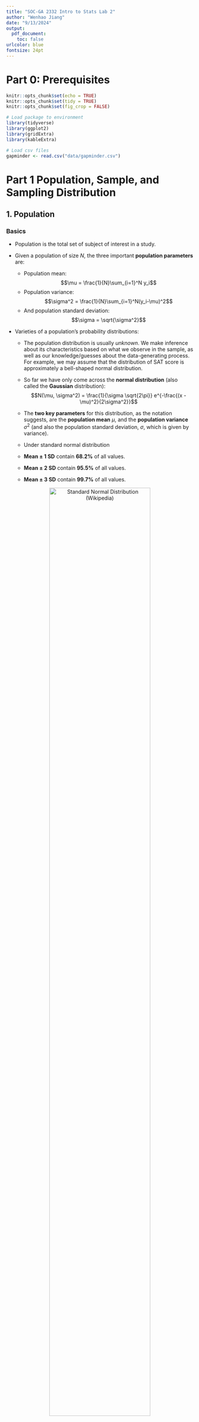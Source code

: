 ```yaml
---
title: "SOC-GA 2332 Intro to Stats Lab 2"
author: "Wenhao Jiang"
date: "9/13/2024"
output:
  pdf_document: 
    toc: false
urlcolor: blue
fontsize: 24pt
---
```


# Part 0: Prerequisites

```r
knitr::opts_chunk$set(echo = TRUE)
knitr::opts_chunk$set(tidy = TRUE)
knitr::opts_chunk$set(fig_crop = FALSE)

# Load package to environment
library(tidyverse)
library(ggplot2)
library(gridExtra)
library(kableExtra)

# Load csv files
gapminder <- read.csv("data/gapminder.csv") 
```

# Part 1 Population, Sample, and Sampling Distribution

## 1. Population

### Basics

+ Population is the total set of subject of interest in a study.

+ Given a population of size $N$, the three important **population parameters** are: 
  + Population mean: $$\mu = \frac{1}{N}\sum_{i=1}^N y_i$$
  + Population variance: $$\sigma^2 = \frac{1}{N}\sum_{i=1}^N(y_i-\mu)^2$$
  + And population standard deviation: $$\sigma = \sqrt{\sigma^2}$$
  
+ Varieties of a population's probability distributions:

  + The population distribution is usually *unknown*. We make inference about its characteristics based on what we observe in the sample, as well as our knowledge/guesses about the data-generating process. For example, we may assume that the distribution of SAT score is approximately a bell-shaped normal distribution.  
  
  + So far we have only come across the **normal distribution** (also called the **Gaussian** distribution): 
  $$N(\mu, \sigma^2) = \frac{1}{\sigma \sqrt{2\pi}} e^{-\frac{(x - \mu)^2}{2\sigma^2}}$$  

  + The **two key parameters** for this distribution, as the notation suggests, are the **population mean** $\mu$, and the **population variance** $\sigma^2$ (and also the population standard deviation, $\sigma$, which is given by variance). 
    
  + Under standard normal distribution
  + **Mean ± 1 SD** contain **68.2%** of all values.  
  + **Mean ± 2 SD** contain **95.5%** of all values.  
  + **Mean ± 3 SD** contain **99.7%** of all values.

<center>
![Standard Normal Distribution (Wikipedia)](graph/normal.png){width=80%}
</center>  

  + You may have heard of other distributions, such as the Student t-distribution, chi-square distribution, Poisson distribution, etc. For each kind of distribution, the population parameters that decide the shape of the distribution may differ. 
  
<center>  
  ![Some Common Probability Distributions (bernard-mlab.com)](graph/common_distribution.png){width=60%}
</center>  

  + For today's demo, we will look at a **Bernoulli distribution** for a binary outcome variable that can take the value of either 0 or 1, with probability $p$ for having value 1.

### Simulate a population in `R`:  
  
+ We can simulate many different distributions in `R`. [Here](https://stat.ethz.ch/R-manual/R-devel/library/stats/html/Distributions.html) is a list of the functions R offers for simulating random numbers that follow different distributions.  
  
+ For example, let's generate population that follows a Bernoulli distribution with a probability of 0.5. A Bernoulli distribution is the distribution of two possible outcomes with a defined probability of the two outcomes (such as having 50% probability of getting "head" or "tail" when you toss an unbiased coin). We will encounter this distribution when learning regressions for binary outcomes.

```r
# set a seed to ensure your code is reproducible 
# the seed number can be any number, and you should always run this line 
# together with the code that involves generation of random numbers
set.seed(11011)

# generate a random number that follows a Bernoulli distribution with p = 0.5
# then covert the vector to a data frame
pop_binom <- rbinom(n = 100000, size = 1, p = 0.5)

## normal distribution
## rnorm(n = 10000, mean = 0, sd = 1)

# plot the population
pop_binom %>%
  # Convert vector to a tibble dataframe
  as_tibble() %>%
  ggplot(aes(x = value)) +
  geom_histogram(color = "black", fill = "grey") +
  labs(title = "Histogram of Simulated Population with Bernoulli Distribution",
       subtitle = "N = 100000, p = 0.5",
       x = "")

```

## 2. Sample

* Sample is the data we **actually observe**. When we say sample, we usually mean a "random sample." That is, the subjects chosen in the sample are randomly drawn from the population.

* Sample statistics: 
  + Sample mean: $$\bar{y} = \frac{1}{n}\sum_{i=1}^n y_i$$
  + Sample variance: $$s^2 = \frac{1}{n-1}\sum_{i=1}^n(y_i-\bar{y})^2$$
  + Sample standard deviation: $$s = \sqrt{s^2}$$
  + Standard error of the sample mean (which is the standard deviation of the mean in the **sampling distribution of the mean**): 
  
  $$\hat{\sigma}_{\bar{y}} = \frac{\sigma}{\sqrt{n}}$$
* What are i.i.d. samples? 

  + "i.i.d." stands for "independent, identically distributed," meaning these samples are drawn independently. That is, what you choose for your first random sample does not affect what you choose for the rest of the random samples. 

* **(Weak) Law of Large Numbers**:  
  + This law states that with a sufficiently **large sample** there will be a very high probability that the average of the observations will be **close to the population mean**. 
  + $$\lim_{n \to \infty} P\left( \left| \frac{1}{n} \sum_{i=1}^{n} X_i - \mu \right| \geq \epsilon \right) = 0$$
  
  + Let's see how our sample mean change as we increase our sample size from 10 to 10,000:

```r

# First create four df of random samples
set.seed(2023)

sample10 <- pop_binom %>% 
  # Sample from pop
  sample(size = 10, replace = FALSE) %>%
  # Convert to tidy data object
  as_tibble() %>% 
  # Add a new variable called "sample_size" that equals to the sample size
  mutate(sample_size = 10)

sample100 <- pop_binom %>% 
  sample(size = 100, replace = FALSE) %>%
  as_tibble() %>% 
  mutate(sample_size = 100)

sample1000 <- pop_binom %>% 
  sample(size = 1000, replace = FALSE) %>%
  as_tibble() %>% 
  mutate(sample_size = 1000)

sample10000 <- pop_binom %>% 
  sample(size = 10000, replace = FALSE) %>%
  as_tibble() %>% 
  mutate(sample_size = 10000)

# Combine df, recode variables (rbind stands for "row bind")
sample_df <- rbind(sample10, sample100, sample1000, sample10000) 

# Plot 
sample_df %>%
  # Covert numeric variable to character variable (b/c we only have two possible outcomes)
  mutate(value = as.character(value)) %>%
  ggplot(aes(x = value, fill = value)) +
  geom_bar(stat = "count", width = 0.5) +
  facet_wrap(~sample_size, scales = "free") +
  labs(title = "Sample Distribution for Different Sample Size")

# List sample size & sample mean
sample_df %>%
  group_by(sample_size) %>%
  summarise(sample_mean = mean(value)) %>%
  mutate(diff_to_true_mean = 0.5 - sample_mean) %>%
  kbl(align = "c") %>%
  kable_styling()

```
  
  + As you can see, **by the Law of Large Numbers, our sample mean gets closer to the population mean as sample size increases**.

## 3. Sampling Distribution of the Sample Mean

* **Definition**: A sampling distribution describes the distribution of a statistic, such as a sample mean or variance. Because **a sample statistic is itself a random variable**, as we draw different samples from the population we will obtain a *distribution* of this sample statistic. 

* While there are the sampling distribution of the sample mean and the sampling distribution of sample variance, we only cover the **sampling distribution of the sample mean**. This concept is important because it helps us understanding the principle behind **hypothesis testing**, which is at core of most quantitative social science research.

* The **stand error** of a sample's mean is defined as the **standard deviation** of the sampling distribution of the mean.

* The **Central Limit Theorem**: 
As sample size gets larger, the *sampling distribution of the sample mean* will increasingly approximate a *normal distribution*. This applies to population distribution of **any kind**. 

<center>
![CLT Applies to Samping Distributions from Any Population (Agresti 5th ed. Figure 4.15)](graph/CLT.png){width=50%}
</center>

## 4. Simulate the Sampling Distribution in `R` (`for`-loop): 

+ In order to get the sampling distribution of the sample mean, we need to repeat the action of "drawing a random sample" for many times.  
  
+ When we need to complete the same operation many times, we can use a `for`-loop. In R, you can do this using a the `for`-loop syntax. 

```
for (i in 1:n){

  code expression of the iterative operation 

}
```

```r
for (i in 1:100){
  ## draw sample
  
}
```

+ The `i` in the loop is an number for indexing. Whether you use `i` or `j` or other names doesn't matter. The `1:n` indicate the number of iterations you need for the loop (You don't always start from `1`, it depends on your specific problem). Together, `for(i in 1:n){...}` means "for `i` that ranges from 1 to n, do the operation that is specified in the `{}`."  
  
+ For example, we can use a `for`-loop to repeatedly sample from the population and save the mean of each sample in a vector. Let's try getting 100 samples with each sample n = 50.

```r
## we create a "container" object to save the result
## it can be a vector, a matrix, a list, etc. as long as it fits your purpose
mean_container <- rep(NA, 10000)

## for-loop
set.seed(10010)
for (i in 1:10000){
  ## inside the for-loop, you first randomly sample 50 rows from the pop
  sample <- sample(pop_binom, size = 50, replace = FALSE)
  ## calculate the mean and save it as the i-th number in the vector
  mean_container[i] <- mean(sample)
}

## check the result
head(mean_container, n = 10)
```

+ The value vector `mean_container` contains 100 mean values of the 50 samples we randomly draw from the virtual population. We can plot the distribution of these mean values, i.e., the sampling distribution of the sample mean. Note that the solid lines show the range of 1 standard deviation around the mean.  

```r

# Mean and SD of the sampling distribution
mean = mean(mean_container)
sd_pos = mean + sd(mean_container)
sd_neg = mean - sd(mean_container)

# Plot
mean_container %>% 
  as_tibble() %>%
  ggplot(aes(value)) +
  geom_histogram(binwidth = 0.01, fill = "grey", color = "black") +
  geom_vline(aes(xintercept = sd_neg), color = "red", linetype = "dashed") +
  geom_vline(aes(xintercept = mean), color = "red", linetype = "solid") +
  geom_vline(aes(xintercept = sd_pos), color = "red", linetype = "dashed") +
  scale_x_continuous(limits=c(0, 1)) +
  labs(title = "Sampling Distribution of the Sample Mean (100 iterations of sample n = 50)",
       subtitle = "Mean marked by the dashed line, 1 standard deviation around the mean marked by solid lines")

```

## CLT Continued in Simulation

 + By CLT, although our virtual population is a Bernoulli distribution, as we increase the sample size, the sampling distribution of the sample mean should increasingly approximate a normal distribution
 
 + Suppose we want to set the sample size to 3, 5, 30, and 100, we need to change the sample size in the above code. But instead of copy-pasting your code four times, you can modify the above code into a **function** so that you can change the critical parameters by changing the value of the function's arguments. This simplifies your code.

 + For example, we will build a function called `plot_sampling_mean` that takes four arguments:  
    (i) number of repetitions (how many random samples we want to draw from the population);
    (ii) sample size (what we need to vary for visualizing CLT);
    (iii) the population data frame;
    (iv) the histogram's binwidth (so that we can manipulate the layout more flexibly)  

This function takes these four parameters as input, and return a histogram illustrating the sampling distribution of the sample mean. 

```r

## build the function
plot_sampling_mean <- function(reptition, sample_size, pop_vec, hist_binwidth){
  
  ## create the empty vector to store mean values
  sample_mean <- rep(NA, reptition)
  
  ## repeat the sample process for `repetition` times
  for (i in 1:reptition){
  sample <- sample(pop_vec, size = sample_size, replace = FALSE)
  sample_mean[i] <- mean(sample)
  }
  
  ## plot the histogram
  hist <- sample_mean %>% 
    as_tibble() %>%
    ggplot(aes(value)) +
    geom_histogram(binwidth = hist_binwidth, fill = "grey", color = "black") +
    geom_vline(aes(xintercept = mean(sample_mean)), color = "red", linetype = "dashed") +
    geom_text(aes(x = mean(sample_mean) + 15*hist_binwidth, 
                  y = 0,
                label = paste("mean =", round(mean(sample_mean), 4))),
            colour = "red") +
    scale_x_continuous(limits=c(0, 1)) +
    labs(title = "Sampling Dist of Sample Mean",
       subtitle = paste("Sample size =", sample_size, "; Reptition =", reptition))
   
  return(hist)
  
}

## plot (you can play with function parameter values to see how they change the output)
set.seed(1008)
p1 <- plot_sampling_mean(reptition = 1000, sample_size = 3, pop_binom, 0.01)
p2 <- plot_sampling_mean(reptition = 1000, sample_size = 5, pop_binom, 0.01)
p3 <- plot_sampling_mean(reptition = 1000, sample_size = 30, pop_binom, 0.01)
p4 <- plot_sampling_mean(reptition = 1000, sample_size = 100, pop_binom, 0.01)

## combine the plots
grid.arrange(p1, p2, p3, p4, ncol = 2)

```

# Part 2 Exercise  

Create a sampling distribution of the sample mean  
  (1) Create a virtual population that follows a normal distribution of mean = 0 and variance = 1, with 10,000 observations. *Hint*: use `rnorm()`.  
  (2) Use this population and a `for`-loop, get a sampling distribution of the sample mean by sampling 100 observations from the population for 1,000 times.  
  (3) Plot a histogram of your sampling distribution of the sample mean. You can add lines for mean and SD as demonstrated in the figure above.  

*Note:* Use the `set.seed()` function every time you perform a random process. That is, add the `set.seed()` function before every part of your code that involves a random process and run the `set.seed()` function together with that code for every run.     
    
```r

## your code here

```

# Part 3 Using Tidyverse for Plotting (`ggplot2`)

+ As covered in our lecture, making plot is usually the very first thing we do to understand data. Plotting can reveal trends that it's hard to observe by just looking at the values in a table. 

+ In general, for uni-variant analysis (i.e. one variable), you will look at the histogram plot for numeric variables, and a frequency bar plot for categorical variables. For bi-variant analysis (i.e. two variables), you will look at a scatterplot for numeric variables. 

+ When you conduct your own research, instead of directly running regressions, it is always necessary to do some visualization. Outliers, for example, can seriously distort regression analysis and should be identified in the first step.

+ You can plot in `R` using the built-in `R` plotting functions, but a more popular syntax is `ggplot2`, a package that's already included when you load the `tidyverse` package.

## 1. Basic syntax for `ggplot2`: 

```
data %>%
  ggplot(mapping = aes()) + 
  geom_bar() + 
  geom_histogram() +
  ...

```
  + The `mapping = aes()` can either be within the`ggplot()` function, or within the specific `geom_xxx()` function. 

  + `mapping = aes()` tells the plotting function which variables to plot, with additional arguments -- see the last bullet point below. You can skip `mapping = ` in your code.
   
  + In a simple one-variable case, you only need to put `mapping = aes(pop)`. In a two-variable scenario, you will need to put (for example) `mapping = aes(x = pop, y = lifeExp)`. You can skip the `x = ` and `y = `, and the function will assume the first variable is the `x` and the latter as the `y`. Note that `aes` in `aes()` stands for "aesthetic."

  + The `mapping = aes()` you put in the `ggplot()` line will be inherited by the subsequent `geom_xxx()` lines that you added (`+`) following the `ggplot()` line. Therefore, if you want each `geom_xxx()` to plot different variables, specify your `mapping = aes()` not within the `ggplot()` but within each `geom_xxx()`.

  + You can use other features to add variables to your plot. For example, you can color-code your points or bars by using `mapping = aes(x = pop, y = lifeExp, color = continent)`. There are different argument options for different  `geom_` graphs. Use the [`ggplot2` cheatsheet](https://github.com/rstudio/cheatsheets/raw/master/data-visualization-2.1.pdf) to find out more. 


## 2. Histograms

To check the distribution of one numeric variable.

```r

## histogram
## for example, if we want to know the distribution of GDP per Capita in the data
gapminder %>%
  ggplot(aes(x = gdpPercap)) +
  geom_histogram()

## you can adjust the binwidth and other features of the histogram
gapminder %>%
  ggplot(aes(x = gdpPercap)) +
  geom_histogram(binwidth = 2000, fill = "grey", color = "black")

## instead of frequency (count) you can use percentage on the y axis, and overlay a density curve
## notice we have different aesthetic mappings for geom_histogram and geom_density
gapminder %>%
  ggplot() +
  geom_histogram(
    aes(x = gdpPercap, y = ..density..),
    binwidth = 2000, 
    fill = "grey", 
    color = "black"
    ) + 
  geom_density(
    aes(x = gdpPercap),
    color = "red"
    )


## you can do log transform directly when plotting
gapminder %>%
  ggplot() +
  geom_histogram(
    aes(x = log(gdpPercap), y = ..density..),
    binwidth = 0.1, 
    fill = "grey", 
    color = "black"
    ) + 
  geom_density(
    aes(x = log(gdpPercap)),
    color = "red"
    )
```

### 3. Bar Plots

To check the distribution of one categorical or numeric-discrete variable.

```r

## bar plot
## bor example, to check the number of countries with a life expectancy less than 60 over the years  
gapminder %>%
  filter(lifeExp <= 60) %>%
  ggplot(aes(x = year)) +
  geom_bar()

## you can add a group variable using the `fill =` argument in aesthetic mapping
gapminder %>%
  filter(lifeExp <= 60) %>%
  ggplot(aes(x = year, fill = continent)) +
  geom_bar()

## the positions of the bar can be customized to "fill", "dodge", or "stack" (default)
gapminder %>%
  filter(lifeExp <= 60) %>%
  ggplot(aes(x = year, fill = continent)) +
  geom_bar(position = "fill")

## dodge
gapminder %>%
  filter(lifeExp <= 60) %>%
  ggplot(aes(x = year, fill = continent)) +
  geom_bar(position = "dodge")
 
```

## 4. Scatter Plots

To check the joint distribution of two numeric variables.

```r

## scatter plot: 
## relationship between GDP per capita and life expectancy 
gapminder %>%
  ggplot(aes(x = gdpPercap, y = lifeExp)) +
  geom_point()

## you can also add additional aesthetic mapping arguments to show group differences 
gapminder %>%
  ggplot(aes(x = gdpPercap, y = lifeExp, color = continent)) +
  geom_point(alpha = 0.7, size = 1.5)

## let's see how the scatter plot of log(GDP per capital) and life expectancy 
gapminder %>%
  ggplot(aes(x = log(gdpPercap), y = lifeExp, color = continent)) +
  geom_point(alpha = 0.7, size = 1.5)

## change point size according to population size
gapminder %>%
  ggplot(aes(x = log(gdpPercap), y = lifeExp, color = continent, size = pop)) +
  geom_point(alpha = 0.7) +
  guides(size = "none") ## this removes the legend for size
```

### 5. Line plot

```r

## geom_line() + geom_point() are often used to plot change over time
gapminder %>%
  filter(country == "Sweden") %>% 
  ggplot(aes(x = year, y = gdpPercap)) + 
  geom_point() + 
  geom_line()


## you can use the "color" argument in aesthetic mapping to plot trend by group
## for example, if we want to compare GDP trend over years for North American countries:
gapminder %>%
  filter(country %in% c("United States","Mexico","Canada")) %>% 
  ggplot(aes(x = year, y = gdpPercap, color = country)) + 
  geom_point() + 
  geom_line()

```

## 6. Fit Model Curves using `geom_smooth`

+ `geom_smooth` can estimate the relationship between x and y based on the model you choose to fit. 

+ It's useful as an **exploratory** tool. 

+ It includes linear and nonlinear methods which can be useful if you want to compare the fit between linear and nonlinear assumptions. 

+ We usually plot the smoothing on top of a scatter plot, so that we can see how well the model curve fits the data. 

```r

## for example, if we want to explore the relationship between GDP and life expectancy

## if we fit the data with linear models
gapminder %>%
  ggplot(aes(x = gdpPercap, y = lifeExp)) +
  geom_point(shape = 1, alpha = 0.5) +
  geom_smooth(method = "lm")
  
## if we fit the data with a nonlinear assumption, 
## there are various smoothing method you can choose from. See documentation for details. 
gapminder %>%
  ggplot(aes(x = gdpPercap, y = lifeExp)) +
  geom_point(shape = 1, alpha = 0.5) +
  geom_smooth(method = "loess")

## let's try with the log(gdpPercap)
gapminder %>%
  ggplot(aes(x = log(gdpPercap), y = lifeExp)) +
  geom_point(shape = 1, alpha = 0.5) +
  geom_smooth(method = "lm")

gapminder %>%
  ggplot(aes(x = log(gdpPercap), y = lifeExp)) +
  geom_point(shape = 1, alpha = 0.5) +
  geom_smooth(method = "loess")
```

## 7. Faceting

+ Faceting creates subplots based on one or more discrete variables

+ Faceting is useful when you want to compare or display relationships by groups in separate plots. 

```r
## for example, if we want to compare how the relationship between 
## lifeExp and gdpPercap have changed from 1952 to 2007 in five continents:
gapminder %>%
  filter(year == 1952 | year == 2007) %>%
  ggplot(aes(x = log(gdpPercap), y = lifeExp, color = factor(year))) + 
  geom_point(alpha = 0.5) + 
  facet_wrap(vars(continent))
```

## 8. Arrange plots using `grid.arrange()`

You can put together graphs using `grid.arrange()` from the `gridExtra` package.

```r

## combine multiple plots
plot1 <- gapminder %>%
  ggplot(aes(x = log(gdpPercap), y = lifeExp)) +
  geom_point(shape = 1, alpha = 0.5) +
  geom_smooth(method = "lm")

plot2 <- gapminder %>%
  ggplot(aes(x = log(gdpPercap), y = lifeExp)) +
  geom_point(shape = 1, alpha = 0.5) +
  geom_smooth(method = "loess")

## grid combine
grid.arrange(plot1, plot2, ncol = 2)

```

## 9. Manipulate plot layout

+ To clearly communicate your data, please always make sure:
 (i) Your axes are readable, including the tick labels
 (ii) Your plot has a title or caption
 (iii) The size, shape, and color of your plot is easy to follow 

+ You can add title and axes labels using `+ labs()` 

+ You can manipulate the font size, angle, and position of axes by using ` + theme(axis.text.x = ..., axis.text.y = ...)`

+ Customize your axes' breaks using `+ scale_x_continuous()` or `+ scale_x_discrete()`

+ You can also turn your colorful plot to greyscales by using `+ scale_colour_grey()` for points, lines, etc.
and `+ scale_fill_grey()` for box plot, bar plot, violin plot, etc.

+ You can also adjust the theme by `+ theme_xxx()` --see [`ggplot2` cheatsheet](https://github.com/rstudio/cheatsheets/raw/master/data-visualization-2.1.pdf)

+ There are a million things you can do to manipulate your plot. Google it or use the [`ggplot2` cheatsheet](https://github.com/rstudio/cheatsheets/raw/master/data-visualization-2.1.pdf) to discover more. 

```r
## let's add titles and optimize plot layout for North American country GDP plot
gapminder %>%
  filter(country %in% c("United States","Mexico","Canada")) %>% 
  ggplot(aes(x = year, y = gdpPercap, color = country)) + 
  geom_point() + 
  geom_line() + 
  labs(title = "GDP per capita (1952 to 2007)", 
       x = NULL,
       y = "GDP per capita",
       color = "Country") +
  theme_bw() +
  scale_color_grey() +
  scale_x_continuous(breaks = unique(gapminder$year)) +
  theme(axis.text.x = element_text(size = 8, angle = 90, vjust = 0.6))
```

## 10. Save plots in R

+ Use `ggsave()` for quick saving

```r

## to save a plot, add ggsave(filename = , plot = ) to save
## if you don't name the plot specifically, it automatically save the last plot you've run
## for example, since we just ran the above plot, we can save it:
ggsave("graph/gdp_bric.png")

# You can customize the specs of the image:
ggsave("graph/gdp_bric_2.png", height = 4, width = 6, units = c("in"), dpi = 160)

```

# Part 4 Exercise

1. In the `gapminder` data, which are the top 5 countries in Europe in terms of their GDP per capita in 2002? Use `dplyr` functions to create a table for your result.

```r

## your code here

```

2. Using the `gapminder` data, generate a table summarizing the mean, median, and standard deviation of life expectancy in Europe and Africa in 2002.

```r

## your code here

```
